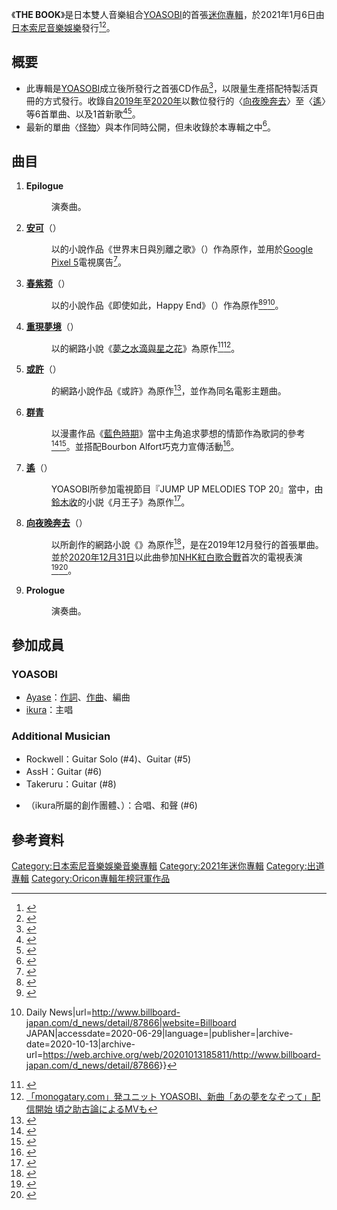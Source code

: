 {{noteTA
|G1=Music
}}
{{Infobox Album
| Name         = THE BOOK
| Type         = EP
| Cover        = The Book by YOASOBI.jpg
| Artist       = [[YOASOBI|YOASOBI]]
| Released     = {{start date|2021|1|6}}
| Format       = {{hlist|[[雷射唱片|CD]]|[[數位音樂下載|數位音樂下載]]|[[流媒体|流媒体]]}}
| Recorded     = 2019年 - 2020年
| Genre        = [[J-POP|J-POP]]<br/>[[流行搖滾|流行搖滾]]
| Length       = {{duration|m=30|s=04}}
| Label        = [[日本索尼音樂娛樂|日本索尼音樂娛樂]]
| Producer     = Ayase
| prev_title   =
| prev_year    = 
| next_title   = [[E-SIDE|E-SIDE]]
| next_year    = 2021
| Certification = 
| Chart position = *當日專輯榜第1名（[[ORICON|ORICON]]-2021年1月18日）<ref>{{Cite web |url=https://www.oricon.co.jp/rank/ja/d/2021-01-18/ |title=デイリーアルバムランキング　2021年1月18日 |accessdate=2021-01-28 |archive-date=2021-01-19 |archive-url=https://web.archive.org/web/20210119091855/https://www.oricon.co.jp/rank/ja/d/2021-01-18/ |dead-url=no }}</ref>
*週間專輯榜第2名（ORICON-2021年1月18日）<ref>{{Cite web |url=https://www.oricon.co.jp/prof/760597/products/1373335/1/ |title=YOASOBI THE BOOK  |access-date=2021-01-28 |archive-date=2021-12-23 |archive-url=https://web.archive.org/web/20211223033032/https://www.oricon.co.jp/prof/760597/products/1373335/1/ }}</ref>
*週間專輯榜第1名（[[Billboard_JAPAN|Billboard JAPAN]]、2021年1月4日～1月6日、數位專輯榜）<ref>{{Cite web |url=https://news.yahoo.co.jp/articles/8680eee6105d99b5a54656567312cbb5d1d608fd |title=BOOK』DLアルバム現在首位 |access-date=2021-01-28 |archive-date=2021-02-03 |archive-url=https://web.archive.org/web/20210203071326/https://news.yahoo.co.jp/articles/8680eee6105d99b5a54656567312cbb5d1d608fd }}</ref>
*週榜第1名（e-onkyo music ハイレゾ、1月1日～1月7日）<ref>{{Cite web |url=https://av.watch.impress.co.jp/docs/rank/eonkyo10/1299145.html |title=首位はYOASOBI「THE BOOK」、ポピパ「Photograph」、宇野実彩子ミニアルバム(1月1日～1月7日) |access-date=2021-01-28 |archive-date=2021-01-24 |archive-url=https://web.archive.org/web/20210124165213/https://av.watch.impress.co.jp/docs/rank/eonkyo10/1299145.html }}</ref>
| Misc          = {{Singles
| Name          = THE BOOK
| Type          = EP
 | Single 1      = [[向夜晚奔去|向夜晚奔去]]
 | Single 1 date = {{Start date|2019|12|15}}
 | Single 2      = [[重現夢境|重現夢境]]
 | Single 2 date = {{Start date|2020|1|18}}
 | Single 3      = [[春紫菀_(YOASOBI歌曲)|春紫菀]]
 | Single 3 date = {{Start date|2020|5|11}}
 | Single 4      = [[或許|或許]]
 | Single 4 date = {{Start date|2020|7|20}}
 | Single 5      = [[群青_(YOASOBI歌曲)|群青]]
 | Single 5 date = {{Start date|2020|9|1}}
 | Single 6      = [[遙_(YOASOBI歌曲)|遙]]
 | Single 6 date = {{Start date|2020|12|18}}}} {{external music video|{{YouTube|vcGbefQBvJ4|「アンコール」}}<br />{{YouTube|BQ80slZEGLU|「ハルジオン」}}<br />{{YouTube|sAuEeM_6zpk|「あの夢をなぞって」}}<br />{{YouTube|8iuLXODzL04|「たぶん」}}<br />{{YouTube|Y4nEEZwckuU|「群青」}}<br />{{YouTube|vd3IlOjSUGQ|「ハルカ」}}<br />{{YouTube|x8VYWazR5mE|「夜に駆ける」}}|Type = EP}}
}}

《'''THE BOOK'''》是日本雙人音樂組合[[YOASOBI|YOASOBI]]的首張[[迷你專輯|迷你專輯]]，於2021年1月6日由[[日本索尼音樂娛樂|日本索尼音樂娛樂]]發行<ref>{{Cite web|url=https://mikiki.tokyo.jp/articles/-/26406|script-title=ja:YOASOBIが初のCD『THE BOOK』をリリース　“夜に駆ける”など収録の特製バインダー仕様限定盤|accessdate=2020-10-02|archive-date=2021-01-24|archive-url=https://web.archive.org/web/20210124102232/https://mikiki.tokyo.jp/articles/-/26406}}</ref><ref>{{Cite web|url=https://okmusic.jp/news/399266|script-title=ja:YOASOBI、自身初のCDとなるEP『THE BOOK』のリリースが決定|accessdate=2020-10-02|archive-date=2021-01-07|archive-url=https://web.archive.org/web/20210107134223/https://okmusic.jp/news/399266}}</ref>。

== 概要 ==
* 此專輯是[[YOASOBI|YOASOBI]]成立後所發行之首張CD作品<ref>{{Cite web|url=https://rockinon.com/news/detail/195914|script-title=ja:YOASOBI、自身初のCDとなる1st EP『THE BOOK』を来年1/6発売|accessdate=2020-10-02|archive-date=2021-06-07|archive-url=https://web.archive.org/web/20210607145053/https://rockinon.com/news/detail/195914}}</ref>，以限量生產搭配特製活頁冊的方式發行。收錄自[[2019年|2019年]]至[[2020年|2020年]]以數位發行的〈[[向夜晚奔去|向夜晚奔去]]〉至〈[[遙_(YOASOBI歌曲)|遙]]〉等6首單曲、以及1首新歌<ref>{{Cite web|url=https://rooftop.cc/news/2020/10/01132913.php|script-title=ja:YOASOBI 初めてのCD、1st EP『THE BOOK』を2021年1月6日にリリース！|accessdate=2020-10-02|archive-date=2020-11-01|archive-url=https://web.archive.org/web/20201101014209/https://rooftop.cc/news/2020/10/01132913.php}}</ref><ref>{{Cite web|url=https://www.barks.jp/news/?id=1000189948|script-title=ja:YOASOBI初のCD、1st EP『THE BOOK』2021年1月リリース決定|accessdate=2020-10-02|archive-date=2020-10-09|archive-url=https://web.archive.org/web/20201009121141/https://www.barks.jp/news/?id=1000189948}}</ref>。
*最新的單曲〈[[怪物_(YOASOBI歌曲)|怪物]]〉與本作同時公開，但未收錄於本專輯之中<ref>{{Cite web |url=https://www.lisani.jp/0000161729/ |title=YOASOBI　TVアニメ『BEASTARS』第2期OPテーマ「怪物」が1月6日より配信開始！ノンクレジットOP映像も解禁！アニメとコラボレーションしたジャケットも公開！ |access-date=2021-01-28 |archive-date=2022-03-28 |archive-url=https://web.archive.org/web/20220328102256/https://www.lisani.jp/0000161729/ }}</ref>。

==曲目==
#'''Epilogue'''
#:演奏曲。
#'''[[アンコール|安可]]'''（{{lang|ja|アンコール}}）
#:以{{tsl|ja|水上下波}}的小說作品《世界末日與別離之歌》（{{lang|ja|世界の終わりと、さよならのうた}}）作為原作，並用於[[Google_Pixel_5|Google Pixel 5]]電視廣告<ref>{{cite tweet|user=YOASOBI_staff|number=1316575612413198336|date=2020-10-15|script-title=ja:【新曲がCMに】「世界の終わりと、さよならのうた」(水上下波 著)を原作とした未配信の新曲「アンコール」をGoogle Pixel 5,Pixel 4a(5G)のCMソングに起用いただきました！小松菜奈さんご出演のCMは今日からOAです。|access-date=2020-10-15}}</ref>。
#'''[[春紫菀_(YOASOBI歌曲)|春紫菀]]'''（{{lang|ja|ハルジオン}}）
#:以{{tsl|ja|橋爪駿輝}}的小說作品《即使如此，Happy End》（{{lang|ja|それでも、ハッピーエンド}}）作為原作<ref>{{Cite web|script-title=ja:YOASOBI 超没入エナジードリンク「ZONe Ver.1.0.0」とのコラボ楽曲「ハルジオン」が５/11(月)リリース決定！本日より原作小説も公開！|url=https://prtimes.jp/main/html/rd/p/000000051.000014577.html|website=PR TIMES|accessdate=2020-06-29|publisher=|archive-date=2020-10-10|archive-url=https://web.archive.org/web/20201010064201/https://prtimes.jp/main/html/rd/p/000000051.000014577.html}}</ref><ref>{{Cite web|script-title=ja:YOASOBI、新曲「ハルジオン」を5/11に配信リリース＋本日より原作小説公開|url=https://www.barks.jp/news/?id=1000182055|website=BARKS|accessdate=2020-06-29|language=|publisher=|archive-date=2020-10-24|archive-url=https://web.archive.org/web/20201024035712/https://www.barks.jp/news/?id=1000182055}}</ref><ref>{{Cite web|script-title=ja:YOASOBIの新曲「ハルジオン」がリリース 本日5/11の20時よりMVプレミア公開も {{!}} Daily News|url=http://www.billboard-japan.com/d_news/detail/87866|website=Billboard JAPAN|accessdate=2020-06-29|language=|publisher=|archive-date=2020-10-13|archive-url=https://web.archive.org/web/20201013185811/http://www.billboard-japan.com/d_news/detail/87866}}</ref>。
#'''[[重現夢境|重現夢境]]'''（{{lang|ja|あの夢をなぞって}}）
#:以{{lang|ja|{{tsl|ja|いしき蒼太}}}}的網路小說《[[夢之水滴與星之花|夢之水滴與星之花]]》為原作<ref>{{Cite web |url=https://www.barks.jp/news/?id=1000177487 |title=YOASOBI、第2弾楽曲「あの夢をなぞって」配信 |access-date=2021-01-28 |archive-date=2021-10-09 |archive-url=https://web.archive.org/web/20211009055018/https://www.barks.jp/news/?id=1000177487 }}</ref><ref>[https://realsound.jp/2020/01/post-487694_1.html 「monogatary.com」発ユニット YOASOBI、新曲「あの夢をなぞって」配信開始 頃之助古論によるMVも]</ref>。
#'''[[或許|或許]]'''（{{lang|ja|たぶん}}）
#: {{lang|ja|{{tsl|ja|しなの}}}}的網路小說作品《或許》為原作<ref>{{Cite web|script-title=ja:YOASOBI、新曲「たぶん」MVプレミア公開　原作小説＆関連作品をまとめた書籍も刊行|url=https://realsound.jp/2020/07/post-588395.html|website=Real Sound|accessdate=2020-07-20|publisher=|archive-date=2020-11-03|archive-url=https://web.archive.org/web/20201103224839/https://realsound.jp/2020/07/post-588395.html}}</ref>，並作為同名電影主題曲。
#'''[[群青_(YOASOBI歌曲)|群青]]'''
#:以漫畫作品《[[藍色時期_(漫畫)|藍色時期]]》當中主角追求夢想的情節作為歌詞的參考<ref>{{Cite web|url=https://www.youtube.com/watch?v=vELh3Q6BBx4&feature=emb_logo|script-title=ja:ブルボン公式 【公式】ブルボン　アルフォート×YOASOBI Special Movie 『群青』 inspired by ブルーピリオド|accessdate=2020年10月2日|publisher=|archive-date=2021年2月16日|archive-url=https://web.archive.org/web/20210216033303/https://www.youtube.com/watch?v=vELh3Q6BBx4&feature=emb_logo}}</ref><ref>{{Cite news|script-title=ja:YOASOBIの新曲「群青」心震わせる応援ソング、杉野遥亮出演CM曲に起用|newspaper=FASHION Press|date=2020-08-20|url=https://www.fashion-press.net/news/63702|accessdate=2020-08-20|archive-date=2020-09-15|archive-url=https://web.archive.org/web/20200915090053/https://www.fashion-press.net/news/63702|dead-url=no}}</ref>。並搭配Bourbon Alfort巧克力宣傳活動<ref>{{Cite web|script-title=ja:ブルボン アルフォートミニチョコレート ご当地商品|url=https://www.bourbon.co.jp/alfortmini/originaltext/|website=ブルボン アルフォートミニチョコレート|accessdate=2020-10-02|language=ja|last=株式会社ブルボン|archive-date=2021-01-18|archive-url=https://web.archive.org/web/20210118072425/https://www.bourbon.co.jp/alfortmini/originaltext/}}</ref>。
#'''[[遙_(YOASOBI歌曲)|遙]]'''（{{lang|ja|ハルカ}}）
#:YOASOBI所參加電視節目『JUMP UP MELODIES TOP 20』當中，由[[鈴木收|鈴木收]]的小説《月王子》為原作<ref>{{Cite news|script-title=ja:YOASOBI、鈴木おさむコラボの新曲「ハルカ」本日の「じゃんめろ」でフル尺解禁|newspaper=ナタリー|date=2020-12-11|url=https://natalie.mu/music/news/408327|accessdate=2020-12-11|archive-date=2021-08-08|archive-url=https://web.archive.org/web/20210808234838/https://natalie.mu/music/news/408327}}</ref>。 
#'''[[向夜晚奔去|向夜晚奔去]]'''（{{lang|ja|夜に駆ける}}）
#:以{{tsl|ja|星野舞夜}}所創作的網路小說《{{tsl|ja|タナトスの誘惑|桑納托斯的誘惑}}》為原作<ref name="realsound200512">{{Cite news|script-title=ja:YOASOBI「ハルジオン」原作者・橋爪駿輝が語る、音楽と文学の融合「文章が別の形へ昇華されていくのはエキサイティング」|newspaper=リアルサウンド ブック|date=2020-05-12|url=https://realsound.jp/book/2020/05/post-550709.html|accessdate=2020-05-13|archive-date=2021-10-09|archive-url=https://web.archive.org/web/20211009054613/https://realsound.jp/book/2020/05/post-550709.html}}</ref>，是在2019年12月發行的首張單曲。並於[[2020年|2020年]][[12月31日|12月31日]]以此曲參加[[NHK紅白歌合戰|NHK紅白歌合戰]]首次的電視表演<ref>{{Cite web |url=https://www.nhk.or.jp/kouhaku/topics/topics_201223-1.html |title=YOASOBIの初出場が決定！ |access-date=2021-01-28 |archive-date=2021-06-17 |archive-url=https://web.archive.org/web/20210617204024/https://www.nhk.or.jp/kouhaku/topics/topics_201223-1.html }}</ref><ref>{{Cite web |url=https://natalie.mu/music/news/409988 |title=YOASOBI「紅白歌合戦」出場決定！「夜に駆ける」パフォーマンス初披露に |access-date=2021-01-28 |archive-date=2021-01-27 |archive-url=https://web.archive.org/web/20210127232011/https://natalie.mu/music/news/409988 }}</ref>。
#'''Prologue'''
#: 演奏曲。

==參加成員==
=== YOASOBI ===
* [[Ayase|Ayase]]：[[作詞|作詞]]、[[作曲|作曲]]、編曲
* [[幾田莉拉|ikura]]：主唱

=== Additional Musician ===
* Rockwell：Guitar Solo (#4)、Guitar (#5)
* AssH：Guitar (#6)
* Takeruru：Guitar (#8)
* {{link-ja|Plusonica|ぷらそにか}}（ikura所屬的創作團體、{{lang|ja|みきまりあ、早希、成田あより、suzu、菜摘、元松美紅、小玉ひかり、てつと、西山晃世、masa}}）：合唱、和聲 (#6)

==參考資料==
{{reflist}}
{{YOASOBI}}
{{Oricon專輯下載週榜冠軍 (2021年)|2021年1月18日－2月1日、3月15日、4月19日、5月3日、5月17日－5月24日、7月19日}}
{{Oricon專輯年榜冠軍|2021年}}
[[Category:日本索尼音樂娛樂音樂專輯|Category:日本索尼音樂娛樂音樂專輯]]
[[Category:2021年迷你專輯|Category:2021年迷你專輯]]
[[Category:出道專輯|Category:出道專輯]]
[[Category:Oricon專輯年榜冠軍作品|Category:Oricon專輯年榜冠軍作品]]